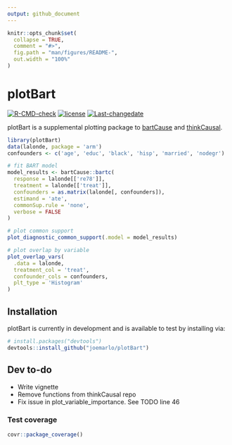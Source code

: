 ```yaml
---
output: github_document
---
```


<!-- README.md is generated from README.Rmd. Please edit that file -->

```r
knitr::opts_chunk$set(
  collapse = TRUE,
  comment = "#>",
  fig.path = "man/figures/README-",
  out.width = "100%"
)
```

# plotBart

<!-- badges: start -->
[![R-CMD-check](https://github.com/joemarlo/plotBart/workflows/R-CMD-check/badge.svg)](https://github.com/joemarlo/plotBart/actions)
[![license](https://img.shields.io/badge/license-MIT + file LICENSE-lightgrey.svg)](/LICENSE.md)
[![Last-changedate](https://img.shields.io/badge/last%20change-`r gsub('-', '--', Sys.Date())`-yellowgreen.svg)](/commits/master)
<!-- badges: end -->

plotBart is a supplemental plotting package to [bartCause](https://github.com/vdorie/bartCause) and [thinkCausal](https://github.com/gperrett/thinkCausal_dev).

```r
library(plotBart)
data(lalonde, package = 'arm')
confounders <- c('age', 'educ', 'black', 'hisp', 'married', 'nodegr')

# fit BART model
model_results <- bartCause::bartc(
  response = lalonde[['re78']],
  treatment = lalonde[['treat']],
  confounders = as.matrix(lalonde[, confounders]),
  estimand = 'ate',
  commonSup.rule = 'none',
  verbose = FALSE
)

# plot common support
plot_diagnostic_common_support(.model = model_results)

# plot overlap by variable
plot_overlap_vars(
  .data = lalonde,
  treatment_col = 'treat',
  confounder_cols = confounders,
  plt_type = 'Histogram'
)
```


## Installation

plotBart is currently in development and is available to test by installing via:

``` r
# install.packages("devtools")
devtools::install_github("joemarlo/plotBart")
```

## Dev to-do
- Write vignette
- Remove functions from thinkCausal repo
- Fix issue in plot_variable_importance. See TODO line 46

### Test coverage

```r
covr::package_coverage()
```

